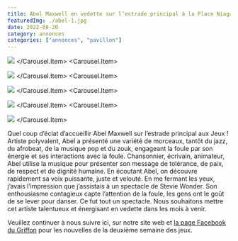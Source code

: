 ```yaml
---
title: Abel Maxwell en vedette sur l’estrade principal à la Place Niagara
featuredImg: ./abel-1.jpg
date: 2022-08-20
category: annonces
categories: ["annonces", "pavillon"]
---
```



<Carousel className="mb-5 bg-black">
<Carousel.Item>

![](./abel-1.jpg)
</Carousel.Item>
<Carousel.Item>

![](./abel-2.jpg)
</Carousel.Item>
<Carousel.Item>

![](./abel-3.jpg)
</Carousel.Item>
<Carousel.Item>

![](./abel-4.jpg)
</Carousel.Item>
<Carousel.Item>

![](./abel-5.jpg)
</Carousel.Item>
</Carousel>

Quel coup d’éclat d’accueillir Abel Maxwell sur l’estrade principal aux Jeux ! Artiste polyvalent, Abel a présenté une variété de morceaux, tantôt du jazz, du afrobeat, de la musique pop et du zouk, engageant la foule par son énergie et ses interactions avec la foule. Chansonnier, écrivain, animateur, Abel utilise la musique pour présenter son message de tolérance, de paix, de respect et de dignité humaine. En écoutant Abel, on découvre rapidement sa voix puissante, juste et velouté. En me fermant les yeux, j’avais l’impression que j’assistais à un spectacle de Stevie Wonder. Son enthousiasme contagieux capte l’attention de la foule, les gens ont le goût de se lever pour danser. Ce fut tout un spectacle. Nous souhaitons mettre cet artiste talentueux et énergisant en vedette dans les mois à venir.

Veuillez continuer à nous suivre ici, sur notre site web et <a href="https://www.facebook.com/profile.php?id=100074350820299" target="_blank">la page Facebook du Griffon</a> pour les nouvelles de la deuxième semaine des jeux.
